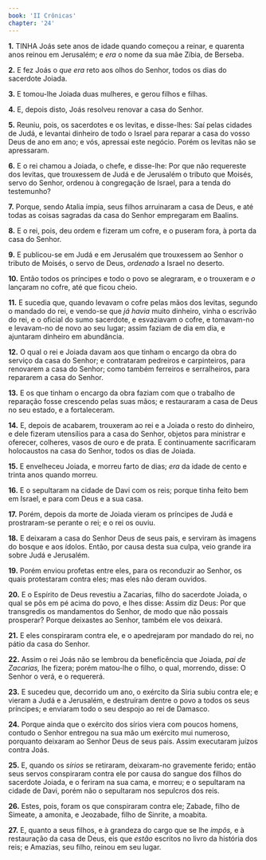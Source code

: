 ```yaml
---
book: 'II Crônicas'
chapter: '24'
---
```


**1.** TINHA Joás sete anos de idade quando começou a reinar, e quarenta anos reinou em Jerusalém; e *era* o nome da sua mãe Zíbia, de Berseba.

**2.** E fez Joás o *que era* reto aos olhos do Senhor, todos os dias do sacerdote Joiada.

**3.** E tomou-lhe Joiada duas mulheres, e gerou filhos e filhas.

**4.** E, depois disto, Joás resolveu renovar a casa do Senhor.

**5.** Reuniu, pois, os sacerdotes e os levitas, e disse-lhes: Saí pelas cidades de Judá, e levantai dinheiro de todo o Israel para reparar a casa do vosso Deus de ano em ano; e vós, apressai este negócio. Porém os levitas não se apressaram.

**6.** E o rei chamou a Joiada, o chefe, e disse-lhe: Por que não requereste dos levitas, que trouxessem de Judá e de Jerusalém o tributo que Moisés, servo do Senhor, ordenou à congregação de Israel, para a tenda do testemunho?

**7.** Porque, sendo Atalia ímpia, seus filhos arruinaram a casa de Deus, e até todas as coisas sagradas da casa do Senhor empregaram em Baalins.

**8.** E o rei, pois, deu ordem e fizeram um cofre, e o puseram fora, à porta da casa do Senhor.

**9.** E publicou-se em Judá e em Jerusalém que trouxessem ao Senhor o tributo de Moisés, o servo de Deus, *ordenado* a Israel no deserto.

**10.** Então todos os príncipes e todo o povo se alegraram, e o trouxeram e *o* lançaram no cofre, até que ficou cheio.

**11.** E sucedia que, quando levavam o cofre pelas mãos dos levitas, segundo o mandado do rei, e vendo-se que *já havia* muito dinheiro, vinha o escrivão do rei, e o oficial do sumo sacerdote, e esvaziavam o cofre, e tomavam-no e levavam-no de novo ao seu lugar; assim faziam de dia em dia, e ajuntaram dinheiro em abundância.

**12.** O qual o rei e Joiada davam aos que tinham o encargo da obra do serviço da casa do Senhor; e contrataram pedreiros e carpinteiros, para renovarem a casa do Senhor; como também ferreiros e serralheiros, para repararem a casa do Senhor.

**13.** E os que tinham o encargo da obra faziam com que o trabalho de reparação fosse crescendo pelas suas mãos; e restauraram a casa de Deus no seu estado, e a fortaleceram.

**14.** E, depois de acabarem, trouxeram ao rei e a Joiada o resto do dinheiro, e dele fizeram utensílios para a casa do Senhor, objetos para ministrar e oferecer, colheres, vasos de ouro e de prata. E continuamente sacrificaram holocaustos na casa do Senhor, todos os dias de Joiada.

**15.** E envelheceu Joiada, e morreu farto de dias; *era* da idade de cento e trinta anos quando morreu.

**16.** E o sepultaram na cidade de Davi com os reis; porque tinha feito bem em Israel, e para com Deus e a sua casa.

**17.** Porém, depois da morte de Joiada vieram os príncipes de Judá e prostraram-se perante o rei; e o rei os ouviu.

**18.** E deixaram a casa do Senhor Deus de seus pais, e serviram às imagens do bosque e aos ídolos. Então, por causa desta sua culpa, veio grande ira sobre Judá e Jerusalém.

**19.** Porém enviou profetas entre eles, para os reconduzir ao Senhor, os quais protestaram contra eles; mas eles não deram ouvidos.

**20.** E o Espírito de Deus revestiu a Zacarias, filho do sacerdote Joiada, o qual se pôs em pé acima do povo, e lhes disse: Assim diz Deus: Por que transgredis os mandamentos do Senhor, de modo que não possais prosperar? Porque deixastes ao Senhor, também ele vos deixará.

**21.** E eles conspiraram contra ele, e o apedrejaram por mandado do rei, no pátio da casa do Senhor.

**22.** Assim o rei Joás não se lembrou da beneficência que Joiada, *pai de Zacarias,* lhe fizera; porém matou-lhe o filho, o qual, morrendo, disse: O Senhor o verá, e o requererá.

**23.** E sucedeu que, decorrido um ano, o exército da Síria subiu contra ele; e vieram a Judá e a Jerusalém, e destruíram dentre o povo a todos os seus príncipes; e enviaram todo o seu despojo ao rei de Damasco.

**24.** Porque ainda que o exército dos sírios viera com poucos homens, contudo o Senhor entregou na sua mão um exército mui numeroso, porquanto deixaram ao Senhor Deus de seus pais. Assim executaram juízos contra Joás.

**25.** E, quando os *sírios* se retiraram, deixaram-no gravemente ferido; então seus servos conspiraram contra ele por causa do sangue dos filhos do sacerdote Joiada, e o feriram na sua cama, e morreu; e o sepultaram na cidade de Davi, porém não o sepultaram nos sepulcros dos reis.

**26.** Estes, pois, foram os que conspiraram contra ele; Zabade, filho de Simeate, a amonita, e Jeozabade, filho de Sinrite, a moabita.

**27.** E, quanto a seus filhos, e à grandeza do cargo que se lhe *impôs,* e à restauração da casa de Deus, eis que *estão* escritos no livro da história dos reis; e Amazias, seu filho, reinou em seu lugar.